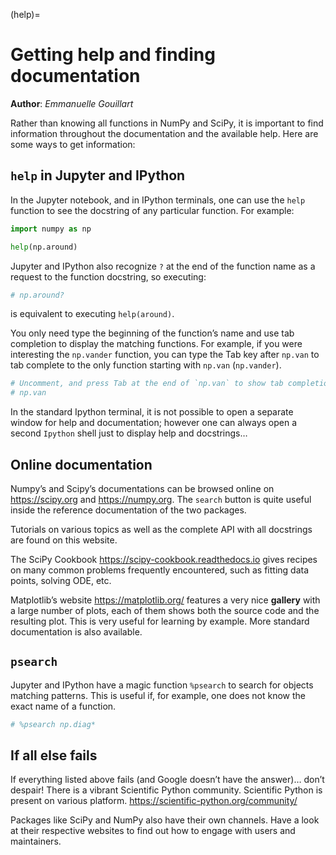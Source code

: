 (help)=

# Getting help and finding documentation

**Author**: *Emmanuelle Gouillart*

Rather than knowing all functions in NumPy and SciPy, it is important to
find information throughout the documentation and the available help. Here are
some ways to get information:

## `help` in Jupyter and IPython

In the Jupyter notebook, and in IPython terminals, one can use the `help`
function to see the docstring of any particular function.  For example:

```python
import numpy as np

help(np.around)
```

Jupyter and IPython also recognize `?` at the end of the function name as a request to the function docstring, so executing:

```python
# np.around?
```

is equivalent to executing `help(around)`.

You only need type the beginning of the function's name and use tab completion
to display the matching functions.  For example, if you were interesting the `np.vander` function, you can type the Tab key after `np.van` to tab complete to the only function starting with `np.van` (`np.vander`).

```python
# Uncomment, and press Tab at the end of `np.van` to show tab completion.
# np.van
```

In the standard Ipython terminal, it is not possible to open a separate window
for help and documentation; however one can always open a second `Ipython`
shell just to display help and docstrings...

## Online documentation

Numpy's and Scipy's documentations can be browsed online on
<https://scipy.org> and <https://numpy.org>. The `search` button is quite
useful inside the reference documentation of the two packages.

Tutorials on various topics as well as the complete API with all docstrings are found on this website.

The SciPy Cookbook <https://scipy-cookbook.readthedocs.io> gives recipes on
many common problems frequently encountered, such as fitting data points,
solving ODE, etc.

Matplotlib's website <https://matplotlib.org/> features a very nice
**gallery** with a large number of plots, each of them shows both the source
code and the resulting plot. This is very useful for learning by example. More
standard documentation is also available.

## `psearch`

Jupyter and IPython have a magic function `%psearch` to search for objects
matching patterns. This is useful if, for example, one does not know the exact
name of a function.

```python
# %psearch np.diag*
```

## If all else fails

If everything listed above fails (and Google doesn't have the answer)... don't
despair! There is a vibrant Scientific Python community. Scientific Python is
present on various platform. <https://scientific-python.org/community/>

Packages like SciPy and NumPy also have their own channels. Have a look at
their respective websites to find out how to engage with users and
maintainers.